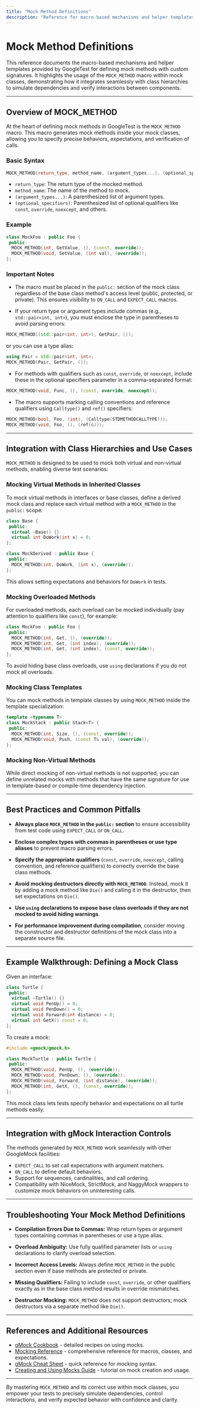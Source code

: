 ```yaml
---
title: "Mock Method Definitions"
description: "Reference for macro-based mechanisms and helper templates for defining mock methods with custom signatures. Illustrates the use of MOCK_METHOD and its integration with class hierarchies to simulate dependencies and verify interactions."
---
```


# Mock Method Definitions

This reference documents the macro-based mechanisms and helper templates provided by GoogleTest for defining mock methods with custom signatures. It highlights the usage of the `MOCK_METHOD` macro within mock classes, demonstrating how it integrates seamlessly with class hierarchies to simulate dependencies and verify interactions between components.

---

## Overview of MOCK_METHOD

At the heart of defining mock methods in GoogleTest is the `MOCK_METHOD` macro. This macro generates mock methods inside your mock classes, allowing you to specify precise behaviors, expectations, and verification of calls.

### Basic Syntax

```cpp
MOCK_METHOD(return_type, method_name, (argument_types...), (optional_specifiers));
```

- `return_type`: The return type of the mocked method.
- `method_name`: The name of the method to mock.
- `(argument_types...)`: A parenthesized list of argument types.
- `(optional_specifiers)`: Parenthesized list of optional qualifiers like `const`, `override`, `noexcept`, and others.

### Example

```cpp
class MockFoo : public Foo {
 public:
  MOCK_METHOD(int, GetValue, (), (const, override));
  MOCK_METHOD(void, SetValue, (int val), (override));
};
```

### Important Notes

- The macro must be placed in the `public:` section of the mock class regardless of the base class method's access level (public, protected, or private). This ensures visibility to `ON_CALL` and `EXPECT_CALL` macros.

- If your return type or argument types include commas (e.g., `std::pair<int, int>`), you must enclose the type in parentheses to avoid parsing errors:

```cpp
MOCK_METHOD((std::pair<int, int>), GetPair, ());
```

or you can use a type alias:

```cpp
using Pair = std::pair<int, int>;
MOCK_METHOD(Pair, GetPair, ());
```

- For methods with qualifiers such as `const`, `override`, or `noexcept`, include these in the optional specifiers parameter in a comma-separated format:

```cpp
MOCK_METHOD(void, Func, (), (const, override, noexcept));
```

- The macro supports marking calling conventions and reference qualifiers using `Calltype()` and `ref()` specifiers:

```cpp
MOCK_METHOD(bool, Foo, (int), (Calltype(STDMETHODCALLTYPE)));
MOCK_METHOD(void, Foo, (), (ref(&)));
```

---

## Integration with Class Hierarchies and Use Cases

`MOCK_METHOD` is designed to be used to mock both virtual and non-virtual methods, enabling diverse test scenarios:

### Mocking Virtual Methods in Inherited Classes

To mock virtual methods in interfaces or base classes, define a derived mock class and replace each virtual method with a `MOCK_METHOD` in the `public:` scope:

```cpp
class Base {
 public:
  virtual ~Base() {}
  virtual int DoWork(int x) = 0;
};

class MockDerived : public Base {
 public:
  MOCK_METHOD(int, DoWork, (int x), (override));
};
```

This allows setting expectations and behaviors for `DoWork` in tests.

### Mocking Overloaded Methods

For overloaded methods, each overload can be mocked individually (pay attention to qualifiers like `const`), for example:

```cpp
class MockFoo : public Foo {
 public:
  MOCK_METHOD(int, Get, (), (override));
  MOCK_METHOD(int, Get, (int index), (override));
  MOCK_METHOD(int, Get, (int index), (const, override));
};
```

To avoid hiding base class overloads, use `using` declarations if you do not mock all overloads.

### Mocking Class Templates

You can mock methods in template classes by using `MOCK_METHOD` inside the template specialization:

```cpp
template <typename T>
class MockStack : public Stack<T> {
 public:
  MOCK_METHOD(int, Size, (), (const, override));
  MOCK_METHOD(void, Push, (const T& val), (override));
};
```

### Mocking Non-Virtual Methods

While direct mocking of non-virtual methods is not supported, you can define unrelated mocks with methods that have the same signature for use in template-based or compile-time dependency injection.

---

## Best Practices and Common Pitfalls

- **Always place `MOCK_METHOD` in the `public:` section** to ensure accessibility from test code using `EXPECT_CALL` or `ON_CALL`.

- **Enclose complex types with commas in parentheses or use type aliases** to prevent macro parsing errors.

- **Specify the appropriate qualifiers** (`const`, `override`, `noexcept`, calling convention, and reference qualifiers) to correctly override the base class methods.

- **Avoid mocking destructors directly with `MOCK_METHOD`**. Instead, mock it by adding a mock method like `Die()` and calling it in the destructor, then set expectations on `Die()`.

- **Use `using` declarations to expose base class overloads if they are not mocked to avoid hiding warnings**.

- **For performance improvement during compilation**, consider moving the constructor and destructor definitions of the mock class into a separate source file.

---

## Example Walkthrough: Defining a Mock Class

Given an interface:

```cpp
class Turtle {
 public:
  virtual ~Turtle() {}
  virtual void PenUp() = 0;
  virtual void PenDown() = 0;
  virtual void Forward(int distance) = 0;
  virtual int GetX() const = 0;
};
```

To create a mock:

```cpp
#include <gmock/gmock.h>

class MockTurtle : public Turtle {
 public:
  MOCK_METHOD(void, PenUp, (), (override));
  MOCK_METHOD(void, PenDown, (), (override));
  MOCK_METHOD(void, Forward, (int distance), (override));
  MOCK_METHOD(int, GetX, (), (const, override));
};
```

This mock class lets tests specify behavior and expectations on all turtle methods easily.

---

## Integration with gMock Interaction Controls

The methods generated by `MOCK_METHOD` work seamlessly with other GoogleMock facilities:

- `EXPECT_CALL` to set call expectations with argument matchers.
- `ON_CALL` to define default behaviors.
- Support for sequences, cardinalities, and call ordering.
- Compatibility with NiceMock, StrictMock, and NaggyMock wrappers to customize mock behaviors on uninteresting calls.

---

## Troubleshooting Your Mock Method Definitions

- **Compilation Errors Due to Commas:** Wrap return types or argument types containing commas in parentheses or use a type alias.

- **Overload Ambiguity:** Use fully qualified parameter lists or `using` declarations to clarify overload selection.

- **Incorrect Access Levels:** Always define `MOCK_METHOD` in the public section even if base methods are protected or private.

- **Missing Qualifiers:** Failing to include `const`, `override`, or other qualifiers exactly as in the base class method results in override mismatches.

- **Destructor Mocking:** `MOCK_METHOD` does not support destructors; mock destructors via a separate method like `Die()`.

---

## References and Additional Resources

- [gMock Cookbook](https://google.github.io/googletest/gmock_cook_book.html) - detailed recipes on using mocks.
- [Mocking Reference](../mocking.md) - comprehensive reference for macros, classes, and expectations.
- [gMock Cheat Sheet](https://google.github.io/googletest/gmock_cheat_sheet.html) - quick reference for mocking syntax.
- [Creating and Using Mocks Guide](../creating-and-using-mocks.md) - tutorial on mock creation and usage.

---

By mastering `MOCK_METHOD` and its correct use within mock classes, you empower your tests to precisely simulate dependencies, control interactions, and verify expected behavior with confidence and clarity.
